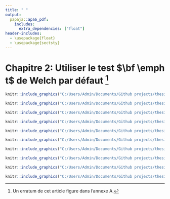 ```yaml
---
title: " "
output: 
  papaja::apa6_pdf:
    includes:
      extra_dependencies: ["float"]
header-includes:
  - \usepackage{float}
  - \usepackage{sectsty}
---
```


# Chapitre 2: Utiliser le test $\bf \emph t$ de Welch par défaut ^[Un erratum de cet article figure dans l'annexe A.]

```r
knitr::include_graphics("C:/Users/Admin/Documents/Github projects/thesis/Chapitre 2/Chapitre 2-1.png")
```

```r
knitr::include_graphics("C:/Users/Admin/Documents/Github projects/thesis/Chapitre 2/Chapitre 2-2.png")
```

```r
knitr::include_graphics("C:/Users/Admin/Documents/Github projects/thesis/Chapitre 2/Chapitre 2-3.png")
```

```r
knitr::include_graphics("C:/Users/Admin/Documents/Github projects/thesis/Chapitre 2/Chapitre 2-4.png")
```

```r
knitr::include_graphics("C:/Users/Admin/Documents/Github projects/thesis/Chapitre 2/Chapitre 2-5.png")
```

```r
knitr::include_graphics("C:/Users/Admin/Documents/Github projects/thesis/Chapitre 2/Chapitre 2-6.png")
```

```r
knitr::include_graphics("C:/Users/Admin/Documents/Github projects/thesis/Chapitre 2/Chapitre 2-7.png")
```

```r
knitr::include_graphics("C:/Users/Admin/Documents/Github projects/thesis/Chapitre 2/Chapitre 2-8.png")
```

```r
knitr::include_graphics("C:/Users/Admin/Documents/Github projects/thesis/Chapitre 2/Chapitre 2-9.png")
```

```r
knitr::include_graphics("C:/Users/Admin/Documents/Github projects/thesis/Chapitre 2/Chapitre 2-10.png")
```
